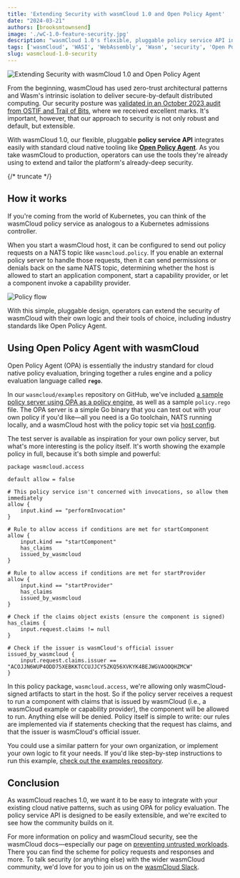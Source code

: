 ```yaml
---
title: 'Extending Security with wasmCloud 1.0 and Open Policy Agent'
date: "2024-03-21"
authors: [brooksmtownsend]
image: './wC-1.0-feature-security.jpg'
description: "wasmCloud 1.0's flexible, pluggable policy service API integrates easily with standard cloud native tooling like Open Policy Agent."
tags: ['wasmCloud', 'WASI', 'WebAssembly', 'Wasm', 'security', 'Open Policy Agent']
slug: wasmcloud-1.0-security
---
```


![Extending Security with wasmCloud 1.0 and Open Policy Agent](./wC-1.0-feature-security.jpg)

From the beginning, wasmCloud has used zero-trust architectural patterns and Wasm's intrinsic isolation to deliver secure-by-default distributed computing. Our security posture was [validated in an October 2023 audit from OSTIF and Trail of Bits](https://ostif.org/ostif-has-completed-a-security-audit-of-wasmcloud/), where we received excellent marks. It's important, however, that our approach to security is not only robust and default, but extensible.

With wasmCloud 1.0, our flexible, pluggable **policy service API** integrates easily with standard cloud native tooling like [**Open Policy Agent**](https://www.openpolicyagent.org/). As you take wasmCloud to production, operators can use the tools they're already using to extend and tailor the platform's already-deep security.

{/* truncate */}

## How it works

If you're coming from the world of Kubernetes, you can think of the wasmCloud policy service as analogous to a Kubernetes admissions controller.

When you start a wasmCloud host, it can be configured to send out policy requests on a NATS topic like `wasmcloud.policy`. If you enable an external policy server to handle those requests, then it can send permissions or denials back on the same NATS topic, determining whether the host is allowed to start an application component, start a capability provider, or let a component invoke a capability provider.

![Policy flow](../../docs/images/opa-diagram.png)

With this simple, pluggable design, operators can extend the security of wasmCloud with their own logic and their tools of choice, including industry standards like Open Policy Agent.

## Using Open Policy Agent with wasmCloud

Open Policy Agent (OPA) is essentially the industry standard for cloud native policy evaluation, bringing together a rules engine and a policy evaluation language called **`rego`**.

In our `wasmcloud/examples` repository on GitHub, we've included [a sample policy server using OPA as a policy engine](https://github.com/wasmCloud/wasmCloud/tree/main/examples/security), as well as a sample `policy.rego` file. The OPA server is a simple Go binary that you can test out with your own policy if you'd like&mdash;all you need is a Go toolchain, NATS running locally, and a wasmCloud host with the policy topic set via [host config](https://wasmcloud.com/docs/reference/host-config).

The test server is available as inspiration for your own policy server, but what's more interesting is the policy itself. It's worth showing the example policy in full, because it's both simple and powerful:

```
package wasmcloud.access

default allow = false

# This policy service isn't concerned with invocations, so allow them immediately
allow {
    input.kind == "performInvocation"
}

# Rule to allow access if conditions are met for startComponent
allow {
    input.kind == "startComponent"
    has_claims
    issued_by_wasmcloud
}

# Rule to allow access if conditions are met for startProvider
allow {
    input.kind == "startProvider"
    has_claims
    issued_by_wasmcloud
}

# Check if the claims object exists (ensure the component is signed)
has_claims {
    input.request.claims != null
}

# Check if the issuer is wasmCloud's official issuer
issued_by_wasmcloud {
    input.request.claims.issuer == "ACOJJN6WUP4ODD75XEBKKTCCUJJCY5ZKQ56XVKYK4BEJWGVAOOQHZMCW"
}
```

In this policy package, `wasmcloud.access`, we're allowing only wasmCloud-signed artifacts to start in the host. So if the policy server receives a request to run a component with claims that is issued by wasmCloud (i.e., a wasmCloud example or capability provider), the component will be allowed to run. Anything else will be denied. Policy itself is simple to write: our rules are implemented via if statements checking that the request has claims, and that the issuer is wasmCloud's official issuer.

You could use a similar pattern for your own organization, or implement your own logic to fit your needs. If you'd like step-by-step instructions to run this example, [check out the examples repository](https://github.com/wasmCloud/wasmCloud/tree/main/examples/security).

## Conclusion

As wasmCloud reaches 1.0, we want it to be easy to integrate with your existing cloud native patterns, such as using OPA for policy evaluation. The policy service API is designed to be easily extensible, and we're excited to see how the community builds on it.

For more information on policy and wasmCloud security, see the wasmCloud docs&mdash;especially our page on [preventing untrusted workloads](https://wasmcloud.com/docs/deployment/security/policy-service). There you can find the scheme for policy requests and responses and more. To talk security (or anything else) with the wider wasmCloud community, we'd love for you to join us on the [wasmCloud Slack](https://slack.wasmcloud.com/).
